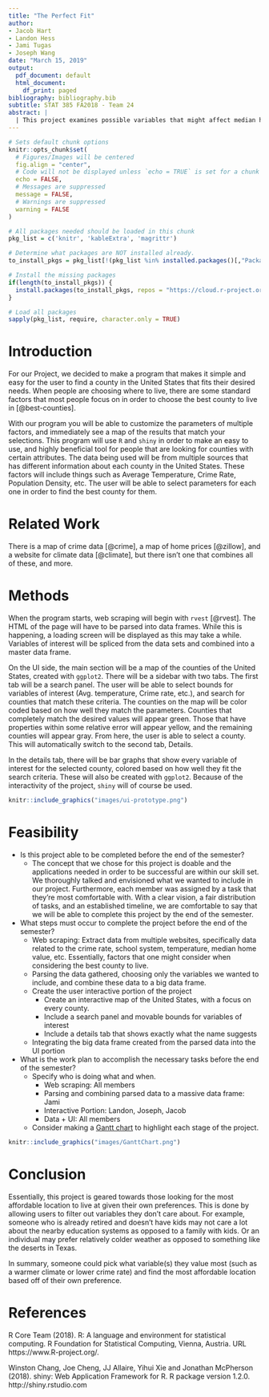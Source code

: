 ```yaml
---
title: "The Perfect Fit"
author:
- Jacob Hart
- Landon Hess
- Jami Tugas
- Joseph Wang
date: "March 15, 2019"
output:
  pdf_document: default
  html_document:
    df_print: paged
bibliography: bibliography.bib
subtitle: STAT 385 FA2018 - Team 24
abstract: |
  | This project examines possible variables that might affect median house value, along with several other variables such as climate, population density, job market, etc. This allows a user to find the most affordable area to live in while simultaneously satisfying their personal preferences of what type of environment they value.
---
```


```r
# Sets default chunk options
knitr::opts_chunk$set(
  # Figures/Images will be centered
  fig.align = "center", 
  # Code will not be displayed unless `echo = TRUE` is set for a chunk
  echo = FALSE,
  # Messages are suppressed
  message = FALSE,
  # Warnings are suppressed
  warning = FALSE
)
```

```r
# All packages needed should be loaded in this chunk
pkg_list = c('knitr', 'kableExtra', 'magrittr')

# Determine what packages are NOT installed already.
to_install_pkgs = pkg_list[!(pkg_list %in% installed.packages()[,"Package"])]

# Install the missing packages
if(length(to_install_pkgs)) {
  install.packages(to_install_pkgs, repos = "https://cloud.r-project.org")
}

# Load all packages
sapply(pkg_list, require, character.only = TRUE)
```

\newpage

# Introduction

For our Project, we decided to make a program that makes it simple and easy for the user to find a county in the United States that fits their desired needs. When people are choosing where to live, there are some standard factors that most people focus on in order to choose the best county to live in [@best-counties].

With our program you will be able to customize the parameters of multiple factors, and immediately see a map of the results that match your selections. This program will use `R` and `shiny` in order to make an easy to use, and highly beneficial tool for people that are looking for counties with certain attributes. The data being used will be from multiple sources that has different information about each county in the United States. These factors will include things such as Average Temperature, Crime Rate, Population Density, etc. The user will be able to select parameters for each one in order to find the best county for them.

# Related Work

There is a map of crime data [@crime], a map of home prices [@zillow], and a website for climate data [@climate], but there isn't one that combines all of these, and more.

# Methods

When the program starts, web scraping will begin with `rvest` [@rvest]. The HTML of the page will have to be parsed into data frames. While this is happening, a loading screen will be displayed as this may take a while. Variables of interest will be spliced from the data sets and combined into a master data frame.

On the UI side, the main section will be a map of the counties of the United States, created with `ggplot2`. There will be a sidebar with two tabs. The first tab will be a search panel. The user will be able to select bounds for variables of interest (Avg. temperature, Crime rate, etc.), and search for counties that match these criteria. The counties on the map will be color coded based on how well they match the parameters. Counties that completely match the desired values will appear green. Those that have properties within some relative error will appear yellow, and the remaining counties will appear gray. From here, the user is able to select a county. This will automatically switch to the second tab, Details.

In the details tab, there will be bar graphs that show every variable of interest for the selected county, colored based on how well they fit the search criteria. These will also be created with `ggplot2`. Because of the interactivity of the project, `shiny` will of course be used.

```r
knitr::include_graphics("images/ui-prototype.png")
```

# Feasibility

- Is this project able to be completed before the end of the semester?
    + The concept that we chose for this project is doable and the applications needed in order to be successful are within our skill set. We thoroughly talked and envisioned what we wanted to include in our project. Furthermore, each member was assigned by a task that they're most comfortable with.  With a clear vision, a fair distribution of tasks, and an established timeline, we are comfortable to say that we will be able to complete this project by the end of the semester. 
- What steps must occur to complete the project before the end of the semester?
    + Web scraping: Extract data from multiple websites, specifically data related to the crime rate, school system, temperature, median home value, etc. Essentially,  factors that one might consider when considering the best county to live. 
    + Parsing the data gathered, choosing only the variables we wanted to include, and combine these data to a big data frame. 
    + Create the user interactive portion of the project
        - Create an interactive map of the United States, with a focus on every county. 
        - Include a search panel and movable bounds for variables of interest
        - Include a details tab that shows exactly what the name suggests
    + Integrating the big data frame created from the parsed data into the UI portion 
- What is the work plan to accomplish the necessary tasks before the end of the
  semester?
  - Specify who is doing what and when.
      + Web scraping: All members 
      + Parsing and combining parsed data to a massive data frame: Jami 
      + Interactive Portion: Landon, Joseph, Jacob 
      + Data + UI: All members 
  - Consider making a [Gantt chart](https://en.wikipedia.org/wiki/Gantt_chart)
    to highlight each stage of the project.

```r
knitr::include_graphics("images/GanttChart.png")
```

# Conclusion

Essentially, this project is geared towards those looking for the most affordable location to live at given their own preferences. This is done by allowing users to filter out variables they don't care about. For example, someone who is already retired and doesn't have kids may not care a lot about the nearby education systems as opposed to a family with kids. Or an individual may prefer relatively colder weather as opposed to something like the deserts in Texas.  

In summary, someone could pick what variable(s) they value most (such as a warmer climate or lower crime rate) and find the most affordable location based off of their own preference. 

\newpage

# References

R Core Team (2018). R: A language and environment for statistical computing. R Foundation for Statistical Computing, Vienna, Austria. URL
  https://www.R-project.org/.
  
Winston Chang, Joe Cheng, JJ Allaire, Yihui Xie and Jonathan McPherson (2018). shiny: Web Application Framework for R. R package version
  1.2.0. http://shiny.rstudio.com
